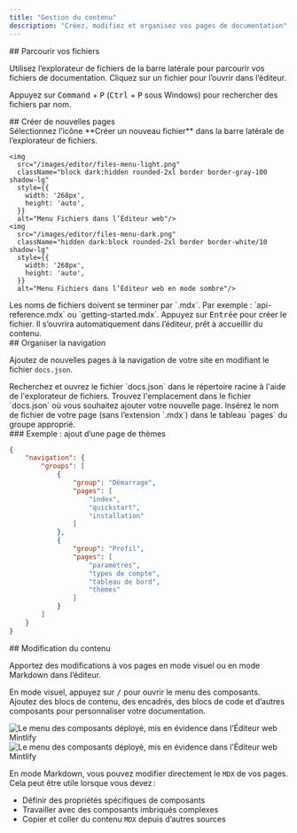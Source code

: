 ```yaml
---
title: "Gestion du contenu"
description: "Créez, modifiez et organisez vos pages de documentation"
---
```


<div id="navigating-your-files">
  ## Parcourir vos fichiers
</div>

Utilisez l’explorateur de fichiers de la barre latérale pour parcourir vos fichiers de documentation. Cliquez sur un fichier pour l’ouvrir dans l’éditeur.

Appuyez sur <kbd>Command</kbd> + <kbd>P</kbd> (<kbd>Ctrl</kbd> + <kbd>P</kbd> sous Windows) pour rechercher des fichiers par nom.

<div id="creating-new-pages">
  ## Créer de nouvelles pages
</div>

<Steps>
  <Step title="Créer un nouveau fichier">
    Sélectionnez l’icône **Créer un nouveau fichier** dans la barre latérale de l’explorateur de fichiers.
    
    <img
      src="/images/editor/files-menu-light.png"
      className="block dark:hidden rounded-2xl border border-gray-100 shadow-lg"
      style={{
        width: '268px',
        height: 'auto',
      }}
      alt="Menu Fichiers dans l’Éditeur web"/>
    <img
      src="/images/editor/files-menu-dark.png"
      className="hidden dark:block rounded-2xl border border-white/10 shadow-lg"
      style={{
        width: '268px',
        height: 'auto',
      }}
      alt="Menu Fichiers dans l’Éditeur web en mode sombre"/>
  </Step>
  <Step title="Saisir un nom de fichier">
    Les noms de fichiers doivent se terminer par `.mdx`. Par exemple : `api-reference.mdx` ou `getting-started.mdx`.
  </Step>
  <Step title="Créer et ouvrir">
    Appuyez sur <kbd>Entrée</kbd> pour créer le fichier. Il s’ouvrira automatiquement dans l’éditeur, prêt à accueillir du contenu.
  </Step>
</Steps>

<div id="organizing-your-navigation">
  ## Organiser la navigation
</div>

Ajoutez de nouvelles pages à la navigation de votre site en modifiant le fichier `docs.json`.

<Steps>
  <Step title="Ouvrir docs.json">
    Recherchez et ouvrez le fichier `docs.json` dans le répertoire racine à l'aide de l'explorateur de fichiers.
  </Step>
  <Step title="Repérer la section de navigation">
    Trouvez l'emplacement dans le fichier `docs.json` où vous souhaitez ajouter votre nouvelle page.
  </Step>
  <Step title="Ajouter votre page">
    Insérez le nom de fichier de votre page (sans l’extension `.mdx`) dans le tableau `pages` du groupe approprié.
  </Step>
</Steps>

<div id="example-adding-a-themes-page">
  ### Exemple : ajout d’une page de thèmes
</div>

```json title="Ajout d’une page thèmes au groupe Profile" highlight="18"
{
    "navigation": {
        "groups": [
            {
                "group": "Démarrage",
                "pages": [
                    "index",
                    "quickstart", 
                    "installation"
                ]
            },
            {
                "group": "Profil",
                "pages": [
                    "paramètres",
                    "types de compte", 
                    "tableau de bord",
                    "thèmes"
                ]
            }
        ]
    }
}
```


<div id="editing-content">
  ## Modification du contenu
</div>

Apportez des modifications à vos pages en mode visuel ou en mode Markdown dans l’éditeur.

En mode visuel, appuyez sur <kbd>/</kbd> pour ouvrir le menu des composants. Ajoutez des blocs de contenu, des encadrés, des blocs de code et d’autres composants pour personnaliser votre documentation.

<Frame>
  <img 
    src="/images/editor/component-menu-light.png" 
    alt="Le menu des composants déployé, mis en évidence dans l’Éditeur web Mintlify" 
    className="block dark:hidden" 
  />
  <img 
    src="/images/editor/component-menu-dark.png" 
    alt="Le menu des composants déployé, mis en évidence dans l’Éditeur web Mintlify" 
    className="hidden dark:block" 
  />
</Frame>

En mode Markdown, vous pouvez modifier directement le `MDX` de vos pages. Cela peut être utile lorsque vous devez :

- Définir des propriétés spécifiques de composants
- Travailler avec des composants imbriqués complexes
- Copier et coller du contenu `MDX` depuis d’autres sources